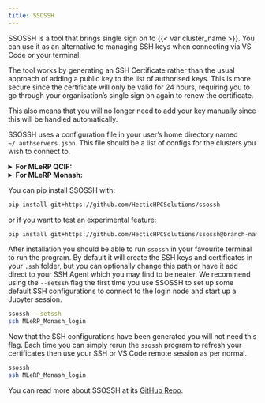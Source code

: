 ```yaml
---
title: SSOSSH
---
```


SSOSSH is a tool that brings single sign on to {{< var cluster_name >}}. You can use it as an alternative to managing SSH keys when connecting via VS Code or your terminal.

The tool works by generating an SSH Certificate rather than the usual approach of adding a public key to the list of authorised keys. This is more secure since the certificate will only be valid for 24 hours, requiring you to go through your organisation's single sign on again to renew the certificate. 

This also means that you will no longer need to add your key manually since this will be handled automatically.

SSOSSH uses a configuration file in your user's home directory named `~/.authservers.json`. This file should be a list of configs for the clusters you wish to connect to. 

<details>
<summary><b>For MLeRP QCIF:</b></summary>
<br>
```json
[
    {
        "authorise": "https://sshauthz.cloud.cvl.org.au/pysshauthz/oauth2/oauth/authorize/choose",
        "base": "https://sshauthz.cloud.cvl.org.au/pysshauthz/oauth2/",
        "cafingerprint": "SHA256:ywDDZvIbx7B2AxujVIsW433fd4Sl1aZ0wl4FFsCRX/E",
        "client_id": "Q96kt2Vtw6S78dpORktM81DH",
        "desc": "<div>MLeRP</div>",
        "icon": null,
        "login": "{{< var qcif_login >}}",
        "logout": "https://sshauthz.cloud.cvl.org.au/pysshauthz/oauth2/logout",
        "name": "MLeRP_QCIF",
        "proxy": "/nfs/opt/sv2/sshnc.sh",
        "scope": "user:email",
        "sign": "https://sshauthz.cloud.cvl.org.au/pysshauthz/sign/mlerp_users/api/v1/sign_key"
    }
]
```
</details>

<details>
<summary><b>For MLeRP Monash:</b></summary>
<br>
```json
[
    {
        "authorise": "https://sshauthz.cloud.cvl.org.au/pysshauthz/oauth2/oauth/authorize/choose",
        "base": "https://sshauthz.cloud.cvl.org.au/pysshauthz/oauth2/",
        "cafingerprint": "SHA256:ywDDZvIbx7B2AxujVIsW433fd4Sl1aZ0wl4FFsCRX/E",
        "client_id": "Q96kt2Vtw6S78dpORktM81DH",
        "desc": "<div>MLeRP</div>",
        "icon": null,
        "login": "{{< var monash_login >}}",
        "logout": "https://sshauthz.cloud.cvl.org.au/pysshauthz/oauth2/logout",
        "name": "MLeRP_Monash",
        "proxy": "/apps/strudel2/strudel_apps/sshnc.sh",
        "scope": "user:email",
        "sign": "https://sshauthz.cloud.cvl.org.au/pysshauthz/sign/mlerp_users/api/v1/sign_key"
    }
]
```
</details>

You can pip install SSOSSH with: 
```bash
pip install git+https://github.com/HecticHPCSolutions/ssossh
```
or if you want to test an experimental feature:
```bash
pip install git+https://github.com/HecticHPCSolutions/ssossh@branch-name
```

After installation you should be able to run `ssossh` in your favourite terminal to run the program. By default it will create the SSH keys and certificates in your `.ssh` folder, but you can optionally change this path or have it add direct to your SSH Agent which you may find to be neater. We recommend using the `--setssh` flag the first time you use SSOSSH to set up some default SSH configurations to connect to the login node and start up a Jupyter session.

```bash
ssossh --setssh
ssh MLeRP_Monash_login
```

Now that the SSH configurations have been generated you will not need this flag. Each time you can simply rerun the `ssossh` program to refresh your certificates then use your SSH or VS Code remote session as per normal.

```bash
ssossh
ssh MLeRP_Monash_login
```

You can read more about SSOSSH at its [GitHub Repo](https://github.com/HecticHPCSolutions/ssossh).
